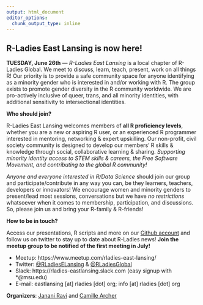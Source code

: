 ```yaml
---
output: html_document
editor_options: 
  chunk_output_type: inline
---
```

## R-Ladies East Lansing is now here!

**TUESDAY, June 26th** — *R-Ladies East Lansing* is a local chapter of R-Ladies Global. We meet to discuss, learn, teach, present, work on all things R! Our priority is to provide a safe community space for anyone identifying as a minority gender who is interested in and/or working with R. The group exists to promote gender diversity in the R community worldwide. We are pro-actively inclusive of queer, trans, and all minority identities, with additional sensitivity to intersectional identities.

**Who should join?**

R-Ladies East Lansing welcomes members of **all R proficiency levels**, whether you are a new or aspiring R user, or an experienced R programmer interested in mentoring, networking & expert upskilling. Our non-profit, civil society community is designed to develop our members' R skills & knowledge through social, collaborative learning & sharing. *Supporting minority identity access to STEM skills & careers, the Free Software Movement, and contributing to the global R community!*
	
*Anyone and everyone interested in R/Data Science* should join our group and participate/contribute in any way you can, be they learners, teachers, developers or innovators! We encourage women and minority genders to present/lead most sessions, conversations but we have *no restrictions* whatsoever when it comes to membership, participation, and discussions. So, please join us and bring your R-family & R-friends!

**How to be in touch?**

Access our presentations, R scripts and more on our [Github account](https://github.com/rladies-eastlansing) and follow us on twitter to stay up to date about R-Ladies news! **Join the meetup group to be notified of the first meeting in July!**

* Meetup: https://www.meetup.com/rladies-east-lansing/
* Twitter: [\@RLadiesELansing](http://twitter.com/RLadiesELansing) & [\@RLadiesGlobal](http://twitter.com/RLadiesGlobal)
* Slack: https://rladies-eastlansing.slack.com (easy signup with *@msu.edu)
* E-mail: eastlansing [at] rladies [dot] org; info [at] rladies [dot] org

**Organizers**: [Janani Ravi](mailto:janani@msu.edu) and [Camille Archer](mailto:archerc5@msu.edu)
